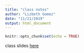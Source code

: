 ```yaml
---
title: "class notes"
author: "Lizbeth Gomez"
date: "11/21/2019"
output: html_document
---
```


```r
knitr::opts_chunk$set(echo = TRUE)
```

class slides [here](https://p8105.com/shiny.html)

